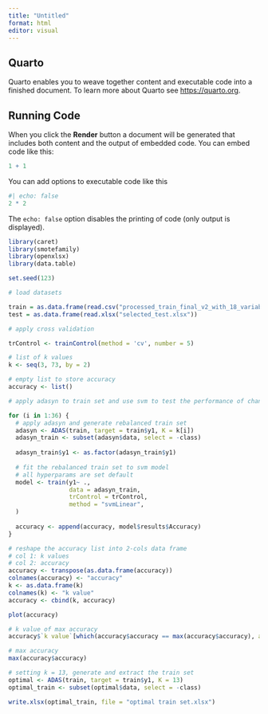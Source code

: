 ---
title: "Untitled"
format: html
editor: visual
---

## Quarto

Quarto enables you to weave together content and executable code into a finished document. To learn more about Quarto see <https://quarto.org>.

## Running Code

When you click the **Render** button a document will be generated that includes both content and the output of embedded code. You can embed code like this:

```{r}
1 + 1
```

You can add options to executable code like this

```{r}
#| echo: false
2 * 2
```

The `echo: false` option disables the printing of code (only output is displayed).

```{r}
library(caret)
library(smotefamily)
library(openxlsx)
library(data.table)
```

```{r}
set.seed(123)
```

```{r}
# load datasets

train = as.data.frame(read.csv("processed_train_final_v2_with_18_variables.csv"))
test = as.data.frame(read.xlsx("selected_test.xlsx"))
```

```{r}
# apply cross validation

trControl <- trainControl(method = 'cv', number = 5)
```

```{r}
# list of k values
k <- seq(3, 73, by = 2)

# empty list to store accuracy
accuracy <- list()
```

```{r}
# apply adasyn to train set and use svm to test the performance of changing k value

for (i in 1:36) {
  # apply adasyn and generate rebalanced train set
  adasyn <- ADAS(train, target = train$y1, K = k[i])
  adasyn_train <- subset(adasyn$data, select = -class)
  
  adasyn_train$y1 <- as.factor(adasyn_train$y1)
  
  # fit the rebalanced train set to svm model 
  # all hyperparams are set default
  model <- train(y1~ .,
                 data = adasyn_train,
                 trControl = trControl,
                 method = "svmLinear",
  )
  
  accuracy <- append(accuracy, model$results$Accuracy)
}
```

```{r}
# reshape the accuracy list into 2-cols data frame
# col 1: k values
# col 2: accuracy
accuracy <- transpose(as.data.frame(accuracy))
colnames(accuracy) <- "accuracy"
k <- as.data.frame(k)
colnames(k) <- "k value"
accuracy <- cbind(k, accuracy)
```

```{r}
plot(accuracy)
```

```{r}
# k value of max accuracy
accuracy$`k value`[which(accuracy$accuracy == max(accuracy$accuracy), arr.ind = T)]

# max accuracy
max(accuracy$accuracy)
```

```{r}
# setting k = 13, generate and extract the train set
optimal <- ADAS(train, target = train$y1, K = 13)
optimal_train <- subset(optimal$data, select = -class)

write.xlsx(optimal_train, file = "optimal train set.xlsx")
```
